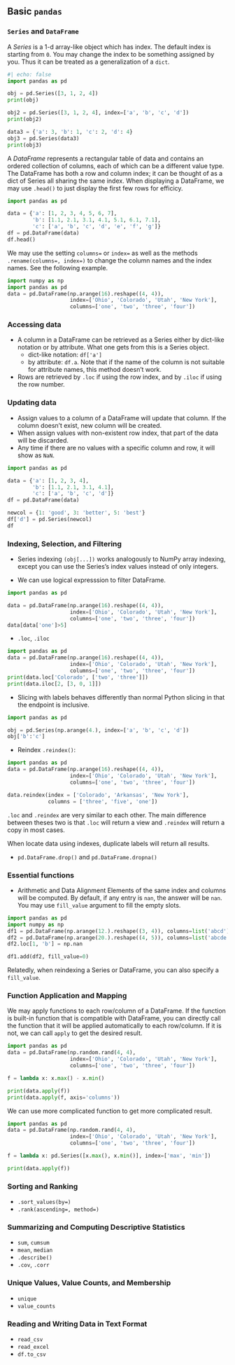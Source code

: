 




## Basic `pandas`

###  `Series` and `DataFrame`
A *Series* is a 1-d array-like object which has index. The default index is starting from `0`. You may change the index to be something assigned by you. Thus it can be treated as a generalization of a `dict`.

```python
#| echo: false
import pandas as pd
```
```python
obj = pd.Series([3, 1, 2, 4])
print(obj)
```
```python
obj2 = pd.Series([3, 1, 2, 4], index=['a', 'b', 'c', 'd'])
print(obj2)
```
```python
data3 = {'a': 3, 'b': 1, 'c': 2, 'd': 4}
obj3 = pd.Series(data3)
print(obj3)
```

A *DataFrame* represents a rectangular table of data and contains an ordered collection of columns, each of which can be a different value type. The DataFrame has both a row and column index; it can be thought of as a dict of Series all sharing the same index. When displaying a DataFrame, we may use `.head()` to just display the first few rows for efficicy. 

```python
import pandas as pd

data = {'a': [1, 2, 3, 4, 5, 6, 7],
        'b': [1.1, 2.1, 3.1, 4.1, 5.1, 6.1, 7.1],
        'c': ['a', 'b', 'c', 'd', 'e', 'f', 'g']}
df = pd.DataFrame(data)
df.head()
```


::: {.callout-note}
We may use the setting `columns=` or `index=` as well as the methods `.rename(columns=, index=)` to change the column names and the index names. See the following example.

```python
import numpy as np
import pandas as pd
data = pd.DataFrame(np.arange(16).reshape((4, 4)),
                    index=['Ohio', 'Colorado', 'Utah', 'New York'],
                    columns=['one', 'two', 'three', 'four'])
```

:::

### Accessing data
- A column in a DataFrame can be retrieved as a Series either by dict-like notation or by attribute. What one gets from this is a Series object.
    - dict-like notation: `df['a']`
    - by attribute: `df.a`. Note that if the name of the column is not suitable for attribute names, this method doesn't work.
- Rows are retrieved by `.loc` if using the row index, and by `.iloc` if using the row number.

### Updating data
- Assign values to a column of a DataFrame will update that column. If the column doesn't exist, new column will be created.
- When assign values with non-existent row index, that part of the data will be discarded. 
- Any time if there are no values with a specific column and row, it will show as `NaN`. 

::: {#exm-}

```python
import pandas as pd

data = {'a': [1, 2, 3, 4],
        'b': [1.1, 2.1, 3.1, 4.1],
        'c': ['a', 'b', 'c', 'd']}
df = pd.DataFrame(data)

newcol = {1: 'good', 3: 'better', 5: 'best'}
df['d'] = pd.Series(newcol)
df
```

:::


### Indexing, Selection, and Filtering

- Series indexing `(obj[...])` works analogously to NumPy array indexing, except you
can use the Series’s index values instead of only integers. 





- We can use logical expresssion to filter DataFrame.


```python
import pandas as pd

data = pd.DataFrame(np.arange(16).reshape((4, 4)),
                    index=['Ohio', 'Colorado', 'Utah', 'New York'],
                    columns=['one', 'two', 'three', 'four'])
data[data['one']>5]
```


- `.loc`, `.iloc`

```python
import pandas as pd
data = pd.DataFrame(np.arange(16).reshape((4, 4)),
                    index=['Ohio', 'Colorado', 'Utah', 'New York'],
                    columns=['one', 'two', 'three', 'four'])
print(data.loc['Colorado', ['two', 'three']])
print(data.iloc[2, [3, 0, 1]])
```

- Slicing with labels behaves differently than normal Python slicing in that the endpoint is inclusive. 

```python
import pandas as pd

obj = pd.Series(np.arange(4.), index=['a', 'b', 'c', 'd'])
obj['b':'c']
```


- Reindex `.reindex()`:
```python
import pandas as pd
data = pd.DataFrame(np.arange(16).reshape((4, 4)),
                    index=['Ohio', 'Colorado', 'Utah', 'New York'],
                    columns=['one', 'two', 'three', 'four'])

data.reindex(index = ['Colorado', 'Arkansas', 'New York'],
             columns = ['three', 'five', 'one'])
```


::: {.callout-note}
`.loc` and `.reindex` are very similar to each other. The main difference between theses two is that `.loc` will return a view and `.reindex` will return a copy in most cases.
:::


::: {.callout-note}
When locate data using indexes, duplicate labels will return all results.
:::


- `pd.DataFrame.drop()` and `pd.DataFrame.dropna()`



### Essential functions
- Arithmetic and Data Alignment
Elements of the same index and columns will be computed. By default, if any entry is `nan`, the answer will be `nan`. You may use `fill_value` argument to fill the empty slots.


::: {#exm-}

```python
import pandas as pd
import numpy as np
df1 = pd.DataFrame(np.arange(12.).reshape((3, 4)), columns=list('abcd'))
df2 = pd.DataFrame(np.arange(20.).reshape((4, 5)), columns=list('abcde'))
df2.loc[1, 'b'] = np.nan

df1.add(df2, fill_value=0)
```

:::

Relatedly, when reindexing a Series or DataFrame, you can also specify a `fill_value`.


### Function Application and Mapping
We may apply functions to each row/column of a DataFrame. If the function is built-in function that is compatible with DataFrame, you can directly call the function that it will be applied automatically to each row/column. If it is not, we can call `apply` to get the desired result. 


::: {#exm-}

```python
import pandas as pd
data = pd.DataFrame(np.random.rand(4, 4),
                    index=['Ohio', 'Colorado', 'Utah', 'New York'],
                    columns=['one', 'two', 'three', 'four'])

f = lambda x: x.max() - x.min()

print(data.apply(f))
print(data.apply(f, axis='columns'))
```

:::


We can use more complicated function to get more complicated result.

::: {#exm-}

```python
import pandas as pd
data = pd.DataFrame(np.random.rand(4, 4),
                    index=['Ohio', 'Colorado', 'Utah', 'New York'],
                    columns=['one', 'two', 'three', 'four'])

f = lambda x: pd.Series([x.max(), x.min()], index=['max', 'min'])

print(data.apply(f))
```

:::


### Sorting and Ranking

- `.sort_values(by=)`
- `.rank(ascending=, method=)`




### Summarizing and Computing Descriptive Statistics

- `sum`, `cumsum`
- `mean`, `median`
- `.describe()`
- `.cov`, `.corr`

### Unique Values, Value Counts, and Membership
- `unique`
- `value_counts`



### Reading and Writing Data in Text Format
- `read_csv`
- `read_excel`
- `df.to_csv`
